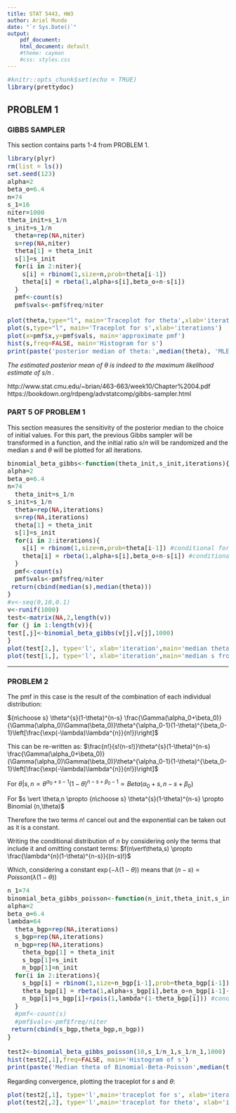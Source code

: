 ```yaml
---
title: STAT 5443, HW3
author: Ariel Mundo
date: "`r Sys.Date()`"
output:
    pdf_document: 
    html_document: default
    #theme: cayman
    #css: styles.css
---
```

<style type="text/css">

p {
   font-size: 14px;
}
code.r{
  font-size: 14px;
}
pre {
  font-size: 14px
}
</style>



```r
#knitr::opts_chunk$set(echo = TRUE)
library(prettydoc)
```

## PROBLEM 1
### GIBBS SAMPLER

This section contains parts 1-4 from PROBLEM 1.
```r
library(plyr)
rm(list = ls())
set.seed(123)
alpha=2
beta_o=6.4
n=74
s_1=16
niter=1000
theta_init=s_1/n
s_init=s_1/n
  theta=rep(NA,niter)
  s=rep(NA,niter)
  theta[1] = theta_init
  s[1]=s_init
  for(i in 2:niter){
    s[i] = rbinom(1,size=n,prob=theta[i-1])
    theta[i] = rbeta(1,alpha+s[i],beta_o+n-s[i])
  }
  pmf<-count(s)
  pmf$vals<-pmf$freq/niter
  
plot(theta,type="l", main='Traceplot for theta',xlab='iterations')
plot(s,type="l", main='Traceplot for s',xlab='iterations')
plot(x=pmf$x,y=pmf$vals, main='approximate pmf')
hist(s,freq=FALSE, main='Histogram for s')
print(paste('posterior median of theta:',median(theta), 'MLE estimate',s_1/n))
```
<div class = "blue">
 *The estimated posterior mean of* $\theta$ *is indeed to the maximum likelihood estimate of s/n .*
</div>
http://www.stat.cmu.edu/~brian/463-663/week10/Chapter%2004.pdf
https://bookdown.org/rdpeng/advstatcomp/gibbs-sampler.html

### PART 5 OF PROBLEM 1

This section measures the sensitivity of the posterior median to the choice of initial values. For this part, the previous Gibbs sampler will be transformed in a function, and the initial ratio $s/n$ will be randomized and the median $s$ and $\theta$ will be plotted for all iterations.

```r

binomial_beta_gibbs<-function(theta_init,s_init,iterations){
alpha=2
beta_o=6.4
n=74
  theta_init=s_1/n
s_init=s_1/n
  theta=rep(NA,iterations)
  s=rep(NA,iterations)
  theta[1] = theta_init
  s[1]=s_init
  for(i in 2:iterations){
    s[i] = rbinom(1,size=n,prob=theta[i-1]) #conditional for s
    theta[i] = rbeta(1,alpha+s[i],beta_o+n-s[i]) #conditional for theta
  }
  pmf<-count(s)
  pmf$vals<-pmf$freq/niter
 return(cbind(median(s),median(theta)))
}
#v<-seq(0,10,0.1)
v<-runif(1000)
test<-matrix(NA,2,length(v))
for (j in 1:length(v)){
test[,j]<-binomial_beta_gibbs(v[j],v[j],1000)
}
plot(test[2,], type='l', xlab='iteration',main='median theta from variable initial values') #plotting the median values of all iterations
plot(test[1,], type='l', xlab='iteration',main='median s from variable initial values') #plotting the median values of all iterations

```

***

### PROBLEM 2

The pmf in this case is the result of the combination of each individual distribution:

${n\choose s} \theta^{s}(1-\theta)^{n-s} \frac{\Gamma(\alpha_0+\beta_0)}{\Gamma(\alpha_0)\Gamma(\beta_0)}\theta^{\alpha_0-1}(1-\theta)^{\beta_0-1}\left[\frac{\exp(-\lambda)\lambda^{n}}{n!})\right]$

This can be re-written as:
$\frac{n!}{s!(n-s!)}\theta^{s}(1-\theta)^{n-s} \frac{\Gamma(\alpha_0+\beta_0)}{\Gamma(\alpha_0)\Gamma(\beta_0)}\theta^{\alpha_0-1}(1-\theta)^{\beta_0-1}\left[\frac{\exp(-\lambda)\lambda^{n}}{n!})\right]$


For $\theta \vert s,n \propto \theta^{\alpha_0+s-1}(1-\theta)^{n-s+\beta_0-1} \propto Beta(\alpha_0+s,n-s+\beta_0)$

For $s \vert \theta,n \propto {n\choose s} \theta^{s}(1-\theta)^{n-s} \propto Binomial (n,\theta)$

Therefore the two terms $n!$ cancel out and the exponential can be taken out as it is a constant.

Writing the conditional distribution of $n$ by considering only the terms that include it and omitting constant terms:
$f(n\vert\theta,s) \propto \frac{\lambda^{n}(1-\theta)^{n-s}}{(n-s)!}$

Which, considering a constant $\exp (-\lambda(1-\theta))$ means that $(n-s) \propto Poisson(\lambda(1-\theta))$ 






```r
n_1=74
binomial_beta_gibbs_poisson<-function(n_init,theta_init,s_init,iterations){
alpha=2
beta_o=6.4
lambda=64
  theta_bgp=rep(NA,iterations)
  s_bgp=rep(NA,iterations)
  n_bgp=rep(NA,iterations)
    theta_bgp[1] = theta_init
    s_bgp[1]=s_init
    n_bgp[1]=n_init
  for(i in 2:iterations){
    s_bgp[i] = rbinom(1,size=n_bgp[i-1],prob=theta_bgp[i-1])
    theta_bgp[i] = rbeta(1,alpha+s_bgp[i],beta_o+n_bgp[i-1]-s_bgp[i])
    n_bgp[i]=s_bgp[i]+rpois(1,lambda*(1-theta_bgp[i])) #conditional for n
  }
  #pmf<-count(s)
  #pmf$vals<-pmf$freq/niter
 return(cbind(s_bgp,theta_bgp,n_bgp))
}

test2<-binomial_beta_gibbs_poisson(10,s_1/n_1,s_1/n_1,1000)
hist(test2[,1],freq=FALSE, main='Histogram of s')
print(paste('Median theta of Binomial-Beta-Poisson',median(test2[,2]),'The posterior median is similar to the method of problem 1'))
```
Regarding convergence, plotting the traceplot for $s$ and $\theta$:

```r
plot(test2[,1], type='l',main='traceplot for s', xlab='iterations')
plot(test2[,2], type='l',main='traceplot for theta', xlab='iterations')
```

